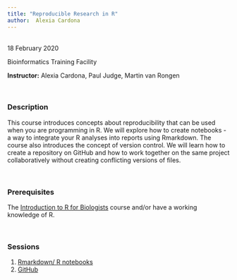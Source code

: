 ---
title: "Reproducible Research in R"
author:  Alexia Cardona
---

<br/>
18 February 2020 

Bioinformatics Training Facility

**Instructor:** Alexia Cardona, Paul Judge, Martin van Rongen

<br/>

### Description

This course introduces concepts about reproducibility that can be used when you are programming in R. We will explore how to create notebooks - a way to integrate your R analyses into reports using Rmarkdown. The course also introduces the concept of version control. We will learn how to create a repository on GitHub and how to work together on the same project collaboratively without creating conflicting versions of files.

\  

### Prerequisites

The [Introduction to R for Biologists](https://training.csx.cam.ac.uk/bioinformatics/course/bioinfo-introRbio) course and/or have a working knowledge of R.

\  

### Sessions

1. [Rmarkdown/ R notebooks](rmarkdown.html)
2. [GitHub](git.html)








